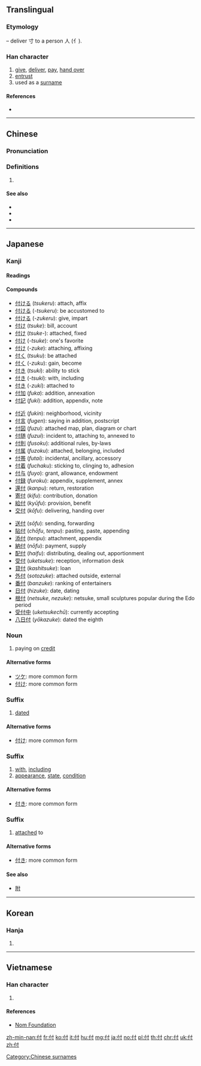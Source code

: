 {{also|代}}
==Translingual==

===Etymology===
{{Han etyl}}
{{Han compound|人|alt1=亻|t1=person|寸|t2=hand|ls=ic}} – deliver 寸 to a person 人 (亻).

===Han character===
{{Han char|rn=9|rad=人|as=03|sn=5|four=24200|canj=ODI|ids=⿰亻寸}}

# [[give]], [[deliver]], [[pay]], [[hand over]]
# [[entrust]]
# used as a [[surname]]

====References====
* {{Han ref|kx=0092.120|dkj=00373|dj=0196.020|hdz=10112.050|uh=4ED8|ud=20184|bh=A549|bd=42313}}

----

==Chinese==
{{zh-forms}}

===Pronunciation===
{{zh-pron
|m=fù
|c=fu6
|mn=hù
|mc=y
|oc=y
|ma=
|cat=v,pn
}}

===Definitions===
{{zh-hanzi}}

# {{rfdef|lang=zh}}

====See also====
* {{zh-l|給錢|tr=gěiqián}}
* {{zh-l|納|tr=nà}}
* {{zh-l|支付|tr=zhīfù}}

----

==Japanese==

===Kanji===
{{ja-kanji|grade=4|rs=人03}}

====Readings====
{{ja-readings|goon=[[ふ]] (fu)|kanon=[[ふ]] (fu)|kun=[[つける]] ([[付ける]], tsukeru), [[づける]] ([[付ける]], zukeru), [[つけ]] ([[付け]], tsuke), [[づけ]] ([[付け]], zuke), [[つく]] ([[付く]], tsuku), [[づく]] ([[付く]], zuku), [[つき]] ([[付き]], tsuki), [[づき]] ([[付き]], zuki)}}

====Compounds====
{{top3}}
* [[付ける]] (''tsukeru''): attach, affix
* [[付ける]] (''-tsukeru''): be accustomed to
* [[付ける]] (''-zukeru''): give, impart
* [[付け]] (''tsuke''): bill, account
* [[付け]] (''tsuke-''): attached, fixed
* [[付け]] (''-tsuke''): one's favorite
* [[付け]] (''-zuke''): attaching, affixing
* [[付く]] (''tsuku''): be attached
* [[付く]] (''-zuku''): gain, become
* [[付き]] (''tsuki''): ability to stick
* [[付き]] (''-tsuki''): with, including
* [[付き]] (''-zuki''): attached to
* [[付加]] (''fuka''): addition, annexation
* [[付記]] (''fuki''): addition, appendix, note
{{mid3}}
* [[付近]] (''fukin''): neighborhood, vicinity
* [[付言]] (''fugen''): saying in addition, postscript
* [[付図]] (''fuzu''): attached map, plan, diagram or chart
* [[付随]] (''fuzui''): incident to, attaching to, annexed to
* [[付則]] (''fusoku''): additional rules, by-laws
* [[付属]] (''fuzoku''): attached, belonging, included
* [[付帯]] (''futai''): incidental, ancillary, accessory
* [[付着]] (''fuchaku''): sticking to, clinging to, adhesion
* [[付与]] (''fuyo''): grant, allowance, endowment
* [[付録]] (''furoku''): appendix, supplement, annex
* [[還付]] (''kanpu''): return, restoration
* [[寄付]] (''kifu''): contribution, donation
* [[給付]] (''kyūfu''): provision, benefit
* [[交付]] (''kōfu''): delivering, handing over
{{mid3}}
* [[送付]] (''sōfu''): sending, forwarding
* [[貼付]] (''chōfu'', ''tenpu''): pasting, paste, appending
* [[添付]] (''tenpu''): attachment, appendix
* [[納付]] (''nōfu''): payment, supply
* [[配付]] (''haifu''): distributing, dealing out, apportionment
* [[受付]] (''uketsuke''): reception, information desk
* [[貸付]] (''kashitsuke''): loan
* [[外付]] (''sotozuke''): attached outside, external
* [[番付]] (''banzuke''): ranking of entertainers
* [[日付]] (''hizuke''): date, dating
* [[根付]] (''netsuke'', ''nezuke''): netsuke, small sculptures popular during the Edo period
* [[受付中]] (''uketsukechū''): currently accepting
* [[八日付]] (''yōkazuke''): dated the eighth
{{bottom}}

===Noun===
{{ja-noun|つけ}}

# paying on [[credit]]

====Alternative forms====
* [[ツケ]]: more common form
* [[付け]]: more common form

===Suffix===
{{ja-pos|づけ|suffix}}

# [[dated]]

====Alternative forms====
* [[付け]]: more common form

===Suffix===
{{ja-pos|つき|suffix}}

# [[with]], [[including]]
# [[appearance]], [[state]], [[condition]]

====Alternative forms====
* [[付き]]: more common form

===Suffix===
{{ja-pos|づき|suffix}}

# [[attached]] to

====Alternative forms====
* [[付き]]: more common form

====See also====
* [[附]]

----

==Korean==

===Hanja===
{{ko-hanja|hangeul=부|rv=bu|mr=pu}}

# {{defn|lang=ko|sort=人03}}

----

==Vietnamese==

===Han character===
{{vi-hantu|[[phó]], [[phú]], [[pho]]|rs=人03}}

# {{defn|lang=vi|sort=人03}}

====References====
* [http://nomfoundation.org/common/nom_details.php?codepoint=4ed8 Nom Foundation]

[[Category:Chinese surnames]]

[[zh-min-nan:付]]
[[fr:付]]
[[ko:付]]
[[it:付]]
[[hu:付]]
[[mg:付]]
[[ja:付]]
[[no:付]]
[[pl:付]]
[[th:付]]
[[chr:付]]
[[uk:付]]
[[zh:付]]